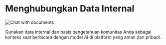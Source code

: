 # Menghubungkan Data Internal

![Chat with documents](https://framerusercontent.com/images/DywvUDfe2EYUoQodoE5MQO8P54.png?scale-down-to=1024)

Gunakan data internal dan basis pengetahuan komunitas Anda sebagai konteks saat berbicara dengan model AI di platform yang aman dan pribadi.